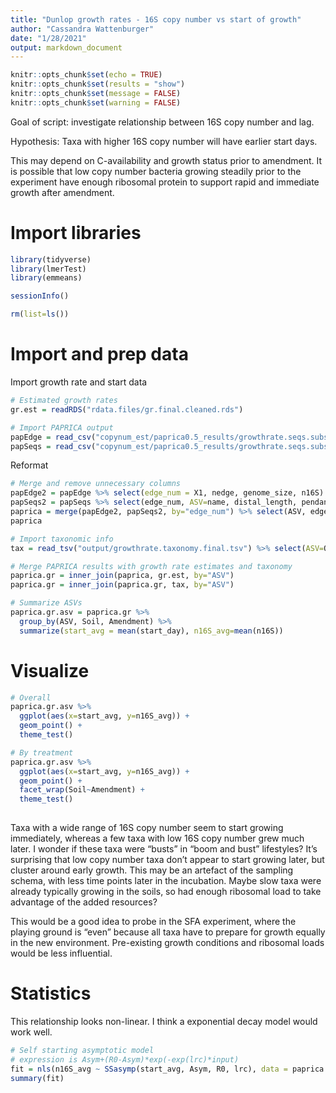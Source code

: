 ```yaml
---
title: "Dunlop growth rates - 16S copy number vs start of growth"
author: "Cassandra Wattenburger"
date: "1/28/2021"
output: markdown_document
---
```


```r
knitr::opts_chunk$set(echo = TRUE)
knitr::opts_chunk$set(results = "show")
knitr::opts_chunk$set(message = FALSE)
knitr::opts_chunk$set(warning = FALSE)
```

Goal of script: investigate relationship between 16S copy number and lag.

Hypothesis: Taxa with higher 16S copy number will have earlier start days.

This may depend on C-availability and growth status prior to amendment. It is possible that low copy number bacteria growing steadily prior to the experiment have enough ribosomal protein to support rapid and immediate growth after amendment.

# Import libraries

```r
library(tidyverse)
library(lmerTest)
library(emmeans)

sessionInfo()

rm(list=ls())
```

# Import and prep data

Import growth rate and start data

```r
# Estimated growth rates
gr.est = readRDS("rdata.files/gr.final.cleaned.rds")

# Import PAPRICA output
papEdge = read_csv("copynum_est/paprica0.5_results/growthrate.seqs.subset.bacteria.edge_data.csv")
papSeqs = read_csv("copynum_est/paprica0.5_results/growthrate.seqs.subset.bacteria.combined_16S.bacteria.tax.clean.unique.align.csv")
```

Reformat

```r
# Merge and remove unnecessary columns
papEdge2 = papEdge %>% select(edge_num = X1, nedge, genome_size, n16S)
papSeqs2 = papSeqs %>% select(edge_num, ASV=name, distal_length, pendant_length)
paprica = merge(papEdge2, papSeqs2, by="edge_num") %>% select(ASV, edge_num, nedge, distal_length, pendant_length, genome_size, n16S)
paprica

# Import taxonomic info
tax = read_tsv("output/growthrate.taxonomy.final.tsv") %>% select(ASV=OTU, everything())

# Merge PAPRICA results with growth rate estimates and taxonomy
paprica.gr = inner_join(paprica, gr.est, by="ASV")
paprica.gr = inner_join(paprica.gr, tax, by="ASV")

# Summarize ASVs
paprica.gr.asv = paprica.gr %>% 
  group_by(ASV, Soil, Amendment) %>% 
  summarize(start_avg = mean(start_day), n16S_avg=mean(n16S))
```

# Visualize

```r
# Overall
paprica.gr.asv %>%
  ggplot(aes(x=start_avg, y=n16S_avg)) +
  geom_point() +
  theme_test() 

# By treatment
paprica.gr.asv %>%
  ggplot(aes(x=start_avg, y=n16S_avg)) +
  geom_point() +
  facet_wrap(Soil~Amendment) +
  theme_test() 
  
```

Taxa with a wide range of 16S copy number seem to start growing immediately, whereas a few taxa with low 16S copy number grew much later. I wonder if these taxa were "busts" in "boom and bust" lifestyles? It's surprising that low copy number taxa don't appear to start growing later, but cluster around early growth. This may be an artefact of the sampling schema, with less time points later in the incubation. Maybe slow taxa were already typically growing in the soils, so had enough ribosomal load to take advantage of the added resources?

This would be a good idea to probe in the SFA experiment, where the playing ground is "even" because all taxa have to prepare for growth equally in the new environment. Pre-existing growth conditions and ribosomal loads would be less influential.

# Statistics

This relationship looks non-linear. I think a exponential decay model would work well.

```r
# Self starting asymptotic model
# expression is Asym+(R0-Asym)*exp(-exp(lrc)*input)
fit = nls(n16S_avg ~ SSasymp(start_avg, Asym, R0, lrc), data = paprica.gr.asv)
summary(fit)
```

